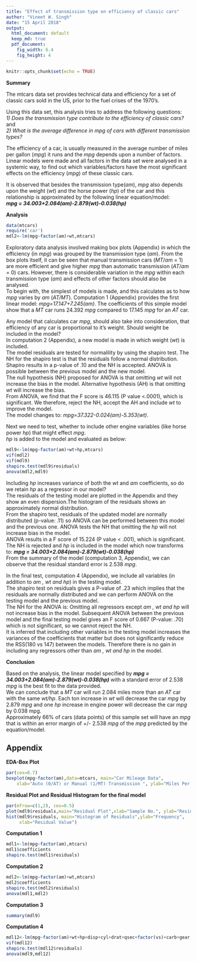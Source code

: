 ```yaml
---
title: "Effect of transmission type on efficiency of classic cars"
author: "Vineet W. Singh"
date: "15 April 2018"
output:
  html_document: default
  keep_md: true
  pdf_document: 
    fig_width: 6.4
    fig_height: 4
---
```


```r
knitr::opts_chunk$set(echo = TRUE)
```
**Summary**  

The mtcars data set provides technical data and efficiency for a set of 
classic cars sold in the US, prior to the fuel crises of the 1970's.  

Using this data set, this analysis tries to address the following questions:  
_1) Does the transmission type contribute to the efficiency of classic cars?_ 
and  
_2) What is the average difference in mpg of cars with_
_different transmission types?_  

The efficiency of a car, is usually measured in the average number of miles
per gallon (_mpg_) it runs and the _mpg_ depends upon a number of 
factors.
Linear models were made and all factors in the data set were analysed in a 
systemic way, to find out which variables/factors have the 
most significant effects on the efficiency (_mpg_) of these classic cars.  

It is observed that besides the transmission type(_am_), 
_mpg_ also depends upon 
the weight (_wt_) and the horse power (_hp_) of the car and this 
relationship is approximated by the following linear equation/model:  
**_mpg = 34.003+2.084(am)-2.879(wt)-0.038(hp)_**  

**Analysis**  

```r
data(mtcars)
require('car')
mdl2<-lm(mpg~factor(am)+wt,mtcars)
```
Exploratory data analysis involved making box plots (Appendix) in which the 
efficiency (in _mpg_) was grouped by the transmission type
(_am_). From the box plots itself, 
it can be seen that manual transmission cars (*MT*/_am_ = 1) are more 
efficient 
and give higher _mpg_ than automatic transmission (*AT*/_am_ = 0) 
cars. However, there is considerable variation in the _mpg_ within each 
transmission type (_am_) and effects of other factors should also be 
analysed.  
To begin with, the simplest of models is made, and this calculates as to how 
_mpg_ varies by _am_ (*AT/MT*). Computation 1 (Appendix) 
provides the first linear model: _mpg=17.147+7.245(am)_. The coefficients of 
this simple model show that a _MT_ car 
runs 24.392 _mpg_ compared to 17.145 _mpg_ for an _AT_ car.  

Any model that calculates car _mpg_, should also take into consideration, 
that efficiency of any car is proportional to it's weight. Should weight be included 
in the model?  
In computation 2 (Appendix), a new model is made in which weight 
(_wt_) is included.  
The model residuals are tested for normalility by using the 
shapiro test. The NH for the shapiro test is that the residuals follow a normal 
distribution. Shapiro results in a p-value of .10 and the NH is accepted. 
ANOVA is possible between the previous model and the new model.  
The null hypothesis (NH) proposed for ANOVA is that omitting _wt_ will not 
increase the bias in the model. Alternative hypothesis (AH) is that omitting 
_wt_ will increase the bias.  
From ANOVA, we find that the F score is 46.115 (P value <.0001), 
which is significant. We therefore, reject the 
NH, accept the AH and include _wt_ to improve the model.  
The model changes to: _mpg=37.322-0.024(am)-5.353(wt)_.  

Next we need to test, whether to include other engine variables 
(like horse power _hp_) that might effect _mpg_.  
_hp_ is added to the model and evaluated as below: 
```r
mdl9<-lm(mpg~factor(am)+wt+hp,mtcars)
vif(mdl2)
vif(mdl9)
shapiro.test(mdl9$residuals)
anova(mdl2,mdl9)
```
Including _hp_ increases variance of both the _wt_ and _am_ 
coefficients, so do we retain _hp_ as a regressor in our model?  
The residuals of the testing model are plotted in the Appendix and they show an 
even dispersion.The histogram of the residuals shows an approximately 
normal distribution.  
From the shapiro test, residuals of the updated model are normally distributed 
(p-value: .11) so ANOVA can be performed between this model and the previous 
one. ANOVA tests the NH that omitting the _hp_ will not increase 
bias in the model.  
ANOVA results in a F score of 15.224 (P value < .001), which is 
significant. The NH is rejected and _hp_ is included in 
the model which now transforms to: 
**_mpg = 34.003+2.084(am)-2.879(wt)-0.038(hp)_**  
From the summary  of the model (computation 3, Appendix), we can observe that 
the residual standard error is 2.538 _mpg_. 

In the final test, computation 4 (Appendix), we include all variables 
(in addition to _am , wt and hp_) in the testing model.  
The shapiro test on residuals gives a P-value of .23 which implies that the 
residuals are normally distributed and we can perform ANOVA on the testing 
model and the previous model.  
The NH for the ANOVA is: Omitting all regressors 
except _am , wt and hp_ will not increase bias in the model. 
Subsequent ANOVA between the previous model and the final testing model 
gives an F score  of 0.667 (P-value: .70) which is not significant, so we cannot
reject the NH.  
It is inferred that including other variables in the testing model 
increases the variances of the coefficients that matter but does not 
significantly reduce the RSS(180 vs 147) between the models. Therefore 
there is no gain in including any regressors other than 
_am , wt and hp_ in the model.  

**Conclusion**  

Based on the analysis, the linear model specified by 
**_mpg = 34.003+2.084(am)-2.879(wt)-0.038(hp)_** with a standard error of 
2.538 _mpg_ is the best fit to the data provided.  
We can conclude that a *MT* car will run 2.084 miles more than an *AT* car with 
the same _wt/hp_. Each ton increase in _wt_ will decrease the 
car _mpg_ by 2.879 _mpg_ and one _hp_ increase in engine power 
will decrease the car _mpg_ by 0.038 mpg.  
Approximately 66% of cars (data points) of this sample set will have an _mpg_ 
that is within an 
error margin of +/- 2.538 _mpg_ of the _mpg_ predicted by the equation/model. 

## Appendix

**EDA-Box Plot**
```r
par(cex=0.7)
boxplot(mpg~factor(am),data=mtcars, main="Car Mileage Data",
    xlab="Auto (0/AT) or Manual (1/MT) Transmission ", ylab="Miles Per Gallon") 
```
  
  **Residual Plot and Residual Histogram for the final model** 
```r
par(mfrow=c(1,2), cex=0.5)
plot(mdl9$residuals,main="Residual Plot",xlab="Sample No.", ylab="Residual" )
hist(mdl9$residuals, main="Histogram of Residuals",ylab="Frequency",
     xlab="Residual Value")
```
**Computation 1**
```r
mdl1<-lm(mpg~factor(am),mtcars)
mdl1$coefficients
shapiro.test(mdl1$residuals)
```
**Computation 2**  
```r
mdl2<-lm(mpg~factor(am)+wt,mtcars)
mdl2$coefficients
shapiro.test(mdl2$residuals)
anova(mdl1,mdl2)
```
**Computation 3**
```r
summary(mdl9)
```
**Computation 4**
```r
mdl12<-lm(mpg~factor(am)+wt+hp+disp+cyl+drat+qsec+factor(vs)+carb+gear,mtcars)
vif(mdl12)
shapiro.test(mdl12$residuals)
anova(mdl9,mdl12)
```









 
 